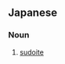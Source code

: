 ==Japanese==
{{ja-kanjitab|す|どう|せき|yomi=o}}

===Noun===
{{ja-noun|すどうせき}}

# {{lb|ja|mineral|sort=すどうせき}} [[sudoite]]